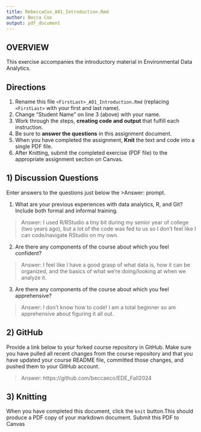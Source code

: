 ```yaml
---
title: RebeccaCox_A01_Introduction.Rmd
author: Becca Cox
output: pdf_document
---
```


## OVERVIEW

This exercise accompanies the introductory material in Environmental Data Analytics. 

## Directions
1.  Rename this file `<FirstLast>_A01_Introduction.Rmd` (replacing `<FirstLast>` with your first and last name).
2.  Change "Student Name" on line 3 (above) with your name.
3.  Work through the steps, **creating code and output** that fulfill each instruction.
4.  Be sure to **answer the questions** in this assignment document.
5.  When you have completed the assignment, **Knit** the text and code into a single PDF file.
6.  After Knitting, submit the completed exercise (PDF file) to the appropriate assignment section on Canvas.


## 1) Discussion Questions
Enter answers to the questions just below the >Answer: prompt.

1. What are your previous experiences with data analytics, R, and Git? Include both formal and informal training.

> Answer: I used R/RStudio a tiny bit during my senior year of college (two years ago), but a lot of the code was fed to us so I don't feel like I can code/navigate RStudio on my own.

2. Are there any components of the course about which you feel confident?

> Answer: I feel like I have a good grasp of what data is, how it can be organized, and the basics of what we're doing/looking at when we analyze it.

3. Are there any components of the course about which you feel apprehensive?

> Answer: I don't know how to code! I am a total beginner so am apprehensive about figuring it all out.


## 2) GitHub

Provide a link below to your forked course repository in GitHub. Make sure you have pulled all recent changes from the course repository and that you have updated your course README file, committed those changes, and pushed them to your GitHub account. 

> Answer: https://github.com/beccaeco/EDE_Fall2024

## 3) Knitting
When you have completed this document, click the `knit` button.This should produce a PDF copy of your markdown document. Submit this PDF to Canvas 

